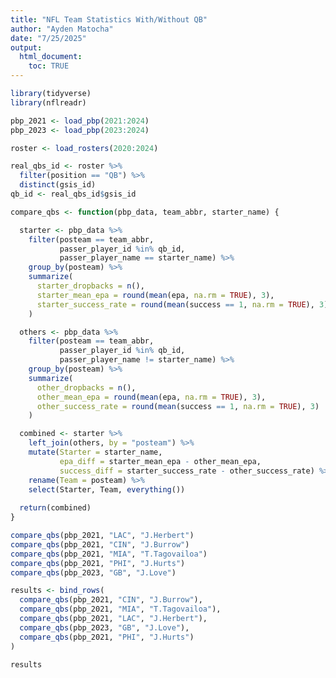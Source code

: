 ```yaml
---
title: "NFL Team Statistics With/Without QB"
author: "Ayden Matocha"
date: "7/25/2025"
output:
  html_document:
    toc: TRUE
---
```


```r
library(tidyverse)
library(nflreadr)
```

```r
pbp_2021 <- load_pbp(2021:2024)
pbp_2023 <- load_pbp(2023:2024)
```

```r
roster <- load_rosters(2020:2024)

real_qbs_id <- roster %>%
  filter(position == "QB") %>%
  distinct(gsis_id)
qb_id <- real_qbs_id$gsis_id
```


```r
compare_qbs <- function(pbp_data, team_abbr, starter_name) {

  starter <- pbp_data %>%
    filter(posteam == team_abbr,
           passer_player_id %in% qb_id,
           passer_player_name == starter_name) %>%
    group_by(posteam) %>%
    summarize(
      starter_dropbacks = n(),
      starter_mean_epa = round(mean(epa, na.rm = TRUE), 3),
      starter_success_rate = round(mean(success == 1, na.rm = TRUE), 3)
    )

  others <- pbp_data %>%
    filter(posteam == team_abbr,
           passer_player_id %in% qb_id,
           passer_player_name != starter_name) %>%
    group_by(posteam) %>%
    summarize(
      other_dropbacks = n(),
      other_mean_epa = round(mean(epa, na.rm = TRUE), 3),
      other_success_rate = round(mean(success == 1, na.rm = TRUE), 3)
    )

  combined <- starter %>%
    left_join(others, by = "posteam") %>%
    mutate(Starter = starter_name, 
           epa_diff = starter_mean_epa - other_mean_epa,
           success_diff = starter_success_rate - other_success_rate) %>%
    rename(Team = posteam) %>%
    select(Starter, Team, everything())
  
  return(combined)
}

compare_qbs(pbp_2021, "LAC", "J.Herbert")
compare_qbs(pbp_2021, "CIN", "J.Burrow")
compare_qbs(pbp_2021, "MIA", "T.Tagovailoa")
compare_qbs(pbp_2021, "PHI", "J.Hurts")
compare_qbs(pbp_2023, "GB", "J.Love")
```

```r
results <- bind_rows(
  compare_qbs(pbp_2021, "CIN", "J.Burrow"),
  compare_qbs(pbp_2021, "MIA", "T.Tagovailoa"),
  compare_qbs(pbp_2021, "LAC", "J.Herbert"),
  compare_qbs(pbp_2023, "GB", "J.Love"),
  compare_qbs(pbp_2021, "PHI", "J.Hurts")
)

results
```

